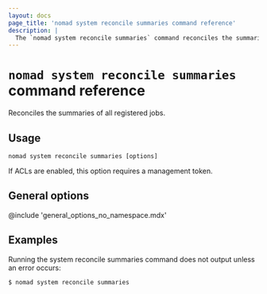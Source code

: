 ```yaml
---
layout: docs
page_title: 'nomad system reconcile summaries command reference'
description: |
  The `nomad system reconcile summaries` command reconciles the summaries of all registered jobs.
---
```


# `nomad system reconcile summaries` command reference

Reconciles the summaries of all registered jobs.

## Usage

```plaintext
nomad system reconcile summaries [options]
```

If ACLs are enabled, this option requires a management token.

## General options

@include 'general_options_no_namespace.mdx'

## Examples

Running the system reconcile summaries command does not output unless an error
occurs:

```shell-session
$ nomad system reconcile summaries

```
